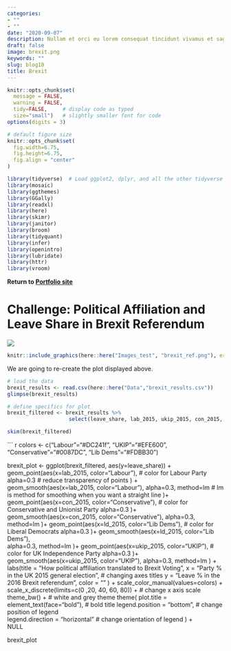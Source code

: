 ```yaml
---
categories:
- ""
- ""
date: "2020-09-07"
description: Nullam et orci eu lorem consequat tincidunt vivamus et sagittis magna sed nunc rhoncus condimentum sem. In efficitur ligula tate urna. Maecenas massa sed magna lacinia magna pellentesque lorem ipsum dolor. Nullam et orci eu lorem consequat tincidunt. Vivamus et sagittis tempus.
draft: false
image: brexit.png
keywords: ""
slug: blog10
title: Brexit
---
```



```r
knitr::opts_chunk$set(
  message = FALSE, 
  warning = FALSE, 
  tidy=FALSE,     # display code as typed
  size="small")   # slightly smaller font for code
options(digits = 3)

# default figure size
knitr::opts_chunk$set(
  fig.width=6.75, 
  fig.height=6.75,
  fig.align = "center"
)
```


```r
library(tidyverse)  # Load ggplot2, dplyr, and all the other tidyverse packages
library(mosaic)
library(ggthemes)
library(GGally)
library(readxl)
library(here)
library(skimr)
library(janitor)
library(broom)
library(tidyquant)
library(infer)
library(openintro)
library(lubridate)
library(httr)
library(vroom)
```

**Return to [Portfolio site](https://johanna-jeffery-portfolio.netlify.app)**

# Challenge: Political Affiliation and Leave Share in Brexit Referendum

![](/Users/Johanna 1/Documents/Academics/LBS/Term 1/Applied Statistics/Git/my_website2/my_website/Images_test/brexit.png)


```r
knitr::include_graphics(here::here("Images_test", "brexit_ref.png"), error = FALSE)
```
We are going to re-create the plot displayed above. 

```r

# load the data
brexit_results <- read.csv(here::here("Data","brexit_results.csv"))
glimpse(brexit_results)

# define specifics for plot
brexit_filtered <- brexit_results %>% 
                    select(leave_share, lab_2015, ukip_2015, con_2015, ld_2015)

skim(brexit_filtered)
```


``` r

colors <- c("Labour"="#DC241f", "UKIP"="#EFE600", "Conservative"="#0087DC", "Lib Dems"="#FDBB30")

brexit_plot <- ggplot(brexit_filtered, aes(y=leave_share)) +
                  geom_point(aes(x=lab_2015,
                               color="Labour"),   # color for Labour Party
                               alpha=0.3           # reduce transparency of points
                               ) +
                    geom_smooth(aes(x=lab_2015,
                                color="Labour"),
                                alpha=0.3, 
                                method=lm          # lm is method for smoothing when you want a straight line
                                )+
                    geom_point(aes(x=con_2015,
                               color="Conservative"),   # color for Conservative and Unionist Party
                               alpha=0.3
                               )+
                    geom_smooth(aes(x=con_2015,
                                color="Conservative"),
                                alpha=0.3, 
                                method=lm
                                )+
                    geom_point(aes(x=ld_2015,
                               color="Lib Dems"),   # color for Liberal Democrats
                               alpha=0.3
                               )+
                    geom_smooth(aes(x=ld_2015,
                                color="Lib Dems"),   
                                alpha=0.3, 
                                method=lm
                                )+
                    geom_point(aes(x=ukip_2015,
                               color="UKIP"),   # color for UK Independence Party
                               alpha=0.3
                               )+
                    geom_smooth(aes(x=ukip_2015,
                                color="UKIP"),
                                alpha=0.3, 
                                method=lm
                                ) +
   labs(title = "How political affiliation translated to Brexit Voting", 
        x = "Party % in the UK 2015 general election",   # changing axes titles
        y = "Leave % in the 2016 Brexit referendum",
        color = ""
          ) +
  scale_color_manual(values=colors) +
  scale_x_discrete(limits=c(0 ,20, 40, 60, 80)) +        # change x axis scale
  theme_bw() +                                           # white and grey theme
  theme(
    plot.title = element_text(face="bold"),   # bold title
    legend.position = "bottom",               # change position of legend            
    legend.direction = "horizontal"          # change orientation of legend
    ) +        
  NULL

brexit_plot